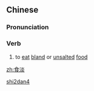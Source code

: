 ==Chinese==
{{zh-forms}}

===Pronunciation===
{{zh-pron
|m=shídàn
|cat=v
}}

===Verb===
{{zh-verb}}

# {{lb|zh|literary}} to [[eat]] [[bland]] or [[unsalted]] [[food]]

[[Category:Mandarin literary terms|shi2dan4]]

[[zh:食淡]]